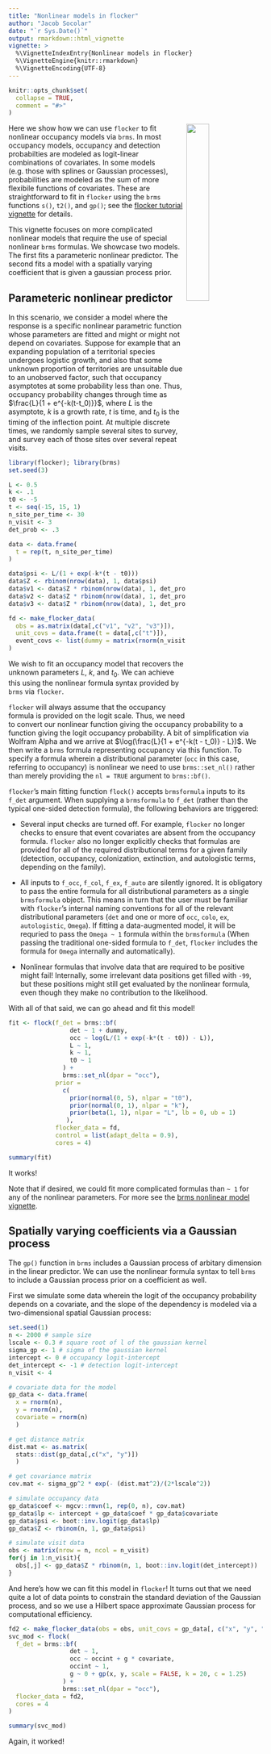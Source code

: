 ```yaml
---
title: "Nonlinear models in flocker"
author: "Jacob Socolar"
date: "`r Sys.Date()`"
output: rmarkdown::html_vignette
vignette: >
  %\VignetteIndexEntry{Nonlinear models in flocker}
  %\VignetteEngine{knitr::rmarkdown}
  %\VignetteEncoding{UTF-8}
---
```


```r
knitr::opts_chunk$set(
  collapse = TRUE,
  comment = "#>"
)
```

<img align="right" src="../man/figures/flocker_sticker.png" width=30%>

Here we show how we can use `flocker` to fit nonlinear occupancy models via 
`brms`. In most occupancy models, occupancy and detection probabilties are 
modeled as logit-linear combinations of covariates. In some models (e.g. those 
with splines or Gaussian processes), probabilities are modeled as the sum of 
more flexibile functions of covariates. These are straightforward to fit in
`flocker` using the `brms` functions `s()`, `t2()`, and `gp()`; see the [flocker tutorial vignette](https://jsocolar.github.io/flocker/articles/flocker_tutorial.html) for 
details.

This vignette focuses on more complicated nonlinear models that require the use
of special nonlinear `brms` formulas. We showcase two models. The first fits
a parameteric nonlinear predictor. The second fits a model with a spatially
varying coefficient that is given a gaussian process prior.

## Parameteric nonlinear predictor
In this scenario, we consider a model where the response is a specific nonlinear 
parametric function whose parameters are fitted and might or might not depend on covariates. Suppose for example that an expanding population of a territorial 
species undergoes logistic growth, and also that some unknown proportion of 
territories are unsuitable due to an unobserved factor, such that occupancy 
asymptotes at some probability less than one. Thus, occupancy probability 
changes through time as $\frac{L}{1 + e^{-k(t-t_0)}}$, where $L$ is the 
asymptote, $k$ is a growth rate, $t$ is time, and $t_0$ is the timing of the 
inflection point. At multiple discrete times, we randomly sample several sites 
to survey, and survey each of those sites over several repeat visits.

```r
library(flocker); library(brms)
set.seed(3)

L <- 0.5
k <- .1
t0 <- -5
t <- seq(-15, 15, 1)
n_site_per_time <- 30
n_visit <- 3
det_prob <- .3

data <- data.frame(
  t = rep(t, n_site_per_time)
)

data$psi <- L/(1 + exp(-k*(t - t0)))
data$Z <- rbinom(nrow(data), 1, data$psi)
data$v1 <- data$Z * rbinom(nrow(data), 1, det_prob)
data$v2 <- data$Z * rbinom(nrow(data), 1, det_prob)
data$v3 <- data$Z * rbinom(nrow(data), 1, det_prob)

fd <- make_flocker_data(
  obs = as.matrix(data[,c("v1", "v2", "v3")]),
  unit_covs = data.frame(t = data[,c("t")]),
  event_covs <- list(dummy = matrix(rnorm(n_visit*nrow(data)), ncol = 3))
)

```

We wish to fit an occupancy model that recovers the unknown parameters $L$, $k$, 
and $t_0$. We can achieve this using the nonlinear formula syntax provided by 
`brms` via `flocker`. 

`flocker` will always assume that the occupancy formula is provided on the logit 
scale. Thus, we need to convert our nonlinear function giving the occupancy 
probability to a function giving the logit occupancy probability. A bit of 
simplification via Wolfram Alpha and we arrive at 
$\log(\frac{L}{1 + e^{-k(t - t_0)} - L})$. We then write a `brms` formula 
representing occupancy via this function. To specify a formula wherein a 
distributional parameter (`occ` in this case, referring to occupancy) is 
nonlinear we need to use `brms::set_nl()` rather than merely providing the 
`nl = TRUE` argument to `brms::bf()`.

`flocker`'s main fitting function `flock()` accepts `brmsformula` inputs to its 
`f_det` argument. When supplying a `brmsformula` to `f_det` (rather than the 
typical one-sided detection formula), the following behaviors are triggered:

* Several input checks are turned off.  For example, `flocker` no longer checks 
to ensure that event covariates are absent from the occupancy formula. 
`flocker` also no longer explicitly checks that formulas are provided for all of 
the required distributional terms for a given family (detection, occupancy, 
colonization, extinction, and autologistic terms, depending on the family).

* All inputs to `f_occ`, `f_col`, `f_ex`, `f_auto` are silently ignored. It is 
obligatory to pass the entire formula for all distributional parameters as a 
single `brmsformula` object. This means in turn that the user must be familiar 
with `flocker`'s internal naming conventions for all of the relevant 
distributional parameters (`det` and one or more of `occ`, `colo`, `ex`, 
`autologistic`, `Omega`). If fitting a data-augmented model, it will be requried 
to pass the `Omega ~ 1` formula within the `brmsformula` (When passing the 
traditional one-sided formula to `f_det`, `flocker` includes the formula for 
`Omega` internally and automatically).

* Nonlinear formulas that involve data that are required to be positive might 
fail! Internally, some irrelevant data positions get filled with `-99`, but 
these positions might still get evaluated by the nonlinear formula, even though 
they make no contribution to the likelihood.

With all of that said, we can go ahead and fit this model!

```r
fit <- flock(f_det = brms::bf(
                 det ~ 1 + dummy,
                 occ ~ log(L/(1 + exp(-k*(t - t0)) - L)),
                 L ~ 1,
                 k ~ 1,
                 t0 ~ 1
               ) +
               brms::set_nl(dpar = "occ"),
             prior = 
               c(
                 prior(normal(0, 5), nlpar = "t0"),
                 prior(normal(0, 1), nlpar = "k"), 
                 prior(beta(1, 1), nlpar = "L", lb = 0, ub = 1)
                ),
             flocker_data = fd, 
             control = list(adapt_delta = 0.9),
             cores = 4)
```

```r
summary(fit)

```

It works! 

Note that if desired, we could fit more complicated formulas than `~ 1` for any of the nonlinear parameters. For more see the [brms nonlinear model vignette](https://cran.r-project.org/web/packages/brms/vignettes/brms_nonlinear.html).

## Spatially varying coefficients via a Gaussian process
The `gp()` function in `brms` includes a Gaussian process of arbitary dimension
in the linear predictor. We can use the nonlinear formula syntax to tell `brms`
to include a Gaussian process prior on a coefficient as well.

First we simulate some data wherein the logit of the occupancy probability
depends on a covariate, and the slope of the dependency is modeled via a 
two-dimensional spatial Gaussian process:

```r
set.seed(1)
n <- 2000 # sample size
lscale <- 0.3 # square root of l of the gaussian kernel
sigma_gp <- 1 # sigma of the gaussian kernel
intercept <- 0 # occupancy logit-intercept
det_intercept <- -1 # detection logit-intercept
n_visit <- 4

# covariate data for the model
gp_data <- data.frame(
  x = rnorm(n), 
  y = rnorm(n),
  covariate = rnorm(n)
  )

# get distance matrix
dist.mat <- as.matrix(
  stats::dist(gp_data[,c("x", "y")])
  )

# get covariance matrix
cov.mat <- sigma_gp^2 * exp(- (dist.mat^2)/(2*lscale^2))

# simulate occupancy data
gp_data$coef <- mgcv::rmvn(1, rep(0, n), cov.mat)
gp_data$lp <- intercept + gp_data$coef * gp_data$covariate
gp_data$psi <- boot::inv.logit(gp_data$lp)
gp_data$Z <- rbinom(n, 1, gp_data$psi)

# simulate visit data
obs <- matrix(nrow = n, ncol = n_visit)
for(j in 1:n_visit){
  obs[,j] <- gp_data$Z * rbinom(n, 1, boot::inv.logit(det_intercept))
}

```


And here's how we can fit this model in `flocker`! It turns out that we need
quite a lot of data points to constrain the standard deviation of the Gaussian
process, and so we use a Hilbert space approximate Gaussian process for
computational efficiency.

```r
fd2 <- make_flocker_data(obs = obs, unit_covs = gp_data[, c("x", "y", "covariate")])
svc_mod <- flock(
  f_det = brms::bf(
                 det ~ 1,
                 occ ~ occint + g * covariate,
                 occint ~ 1,
                 g ~ 0 + gp(x, y, scale = FALSE, k = 20, c = 1.25)
               ) +
               brms::set_nl(dpar = "occ"),
  flocker_data = fd2,
  cores = 4
)

```

```r
summary(svc_mod)

```
Again, it worked!